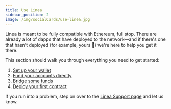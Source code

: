 ```yaml
---
title: Use Linea
sidebar_position: 2
image: /img/socialCards/use-linea.jpg
---
```


Linea is meant to be fully compatible with Ethereum, full stop. There are already a lot of dapps that have deployed to the network—and if there's one that hasn't deployed (for example, yours 👀) we're here to help you get it there.

This section should walk you through everything you need to get started:

1. [Set up your wallet](./set-up-your-wallet.mdx)
1. [Fund your accounts directly](./fund.mdx)
1. [Bridge some funds](./bridges-of-linea/index.mdx)
1. [Deploy your first contract](./../build-on-linea/quickstart/)

If you run into a problem, step on over to the [Linea Support page](https://support.linea.build/hc/en-us) and let us know.

